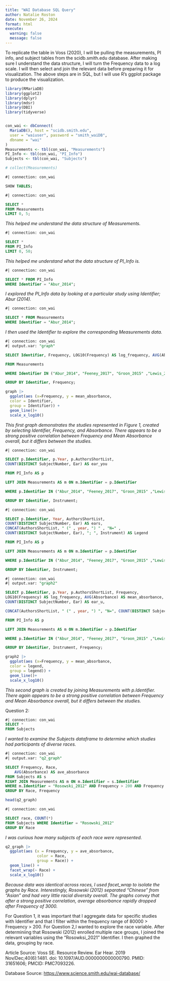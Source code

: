 ```yaml
---
title: "WAI Database SQL Query"
author: Natalie Roston
date: November 26, 2024
format: html
execute:
  warning: false
  message: false
---
```


To replicate the table in Voss (2020), I will be pulling the measurements, PI info, and subject tables from the scidb.smith.edu database. After making sure I understand the data structure, I will turn the Frequency data to a log scale. I will then select and join the relevant data before preparing it for visualization. The above steps are in SQL, but I will use R's ggplot package to produce the visualization.

```r
library(RMariaDB)
library(ggplot2)
library(dplyr)
library(mdsr)
library(DBI)
library(tidyverse)


con_wai <- dbConnect(
  MariaDB(), host = "scidb.smith.edu",
  user = "waiuser", password = "smith_waiDB", 
  dbname = "wai"
)
Measurements <- tbl(con_wai, "Measurements")
PI_Info <- tbl(con_wai, "PI_Info")
Subjects <- tbl(con_wai, "Subjects")

# collect(Measurements)
```

```sql
#| connection: con_wai

SHOW TABLES;
```

```sql
#| connection: con_wai

SELECT *
FROM Measurements
LIMIT 0, 5;
```

*This helped me understand the data structure of Measurements.*

```sql
#| connection: con_wai

SELECT *
FROM PI_Info
LIMIT 0, 50;
```

*This helped me understand what the data structure of PI_Info is.*

```sql
#| connection: con_wai

SELECT * FROM PI_Info
WHERE Identifier = "Abur_2014";
```

*I explored the PI_Info data by looking at a particular study using Identifier; Abur (2014).*

```sql
#| connection: con_wai

SELECT * FROM Measurements
WHERE Identifier = "Abur_2014";
```

*I then used the Identifier to explore the corresponding Measurements data.*

```sql
#| connection: con_wai
#| output.var: "graph"

SELECT Identifier, Frequency, LOG10(Frequency) AS log_frequency, AVG(Absorbance) AS mean_absorbance

FROM Measurements

WHERE Identifier IN ("Abur_2014", "Feeney_2017", "Groon_2015" ,"Lewis_2015", "Liu_2008", "Rosowski_2012", "Shahnaz_2006", "Shaver_2013" , "Sun_2016", "Voss_1994", "Voss_2010", "Werner_2010" ) AND Frequency > 200 AND Frequency < 8000

GROUP BY Identifier, Frequency;
```

```r
graph |>
  ggplot(aes (x=Frequency, y = mean_absorbance,
  color = Identifier,
  group = Identifier)) +
  geom_line()+
  scale_x_log10()

```

*This first graph demonstrates the studies represented in Figure 1, created by selecting Identifier, Frequency, and Absorbance. There appears to be a strong positive correlation between Frequency and Mean Absorbance overall, but it differs between the studies.*

```sql
#| connection: con_wai

SELECT p.Identifier, p.Year, p.AuthorsShortList,
COUNT(DISTINCT SubjectNumber, Ear) AS ear_you

FROM PI_Info AS p

LEFT JOIN Measurements AS m ON m.Identifier = p.Identifier

WHERE p.Identifier IN ("Abur_2014", "Feeney_2017", "Groon_2015" ,"Lewis_2015", "Liu_2008", "Rosowski_2012", "Shahnaz_2006", "Shaver_2013" , "Sun_2016", "Voss_1994", "Voss_2010", "Werner_2010" ) AND Frequency > 200 AND Frequency < 8000

GROUP BY Identifier, Instrument;


```

```sql
#| connection: con_wai

SELECT p.Identifier, Year, AuthorsShortList,
COUNT(DISTINCT SubjectNumber, Ear) AS ears,
CONCAT(AuthorsShortList, " (" , year, ") " , "N=" ,
COUNT(DISTINCT SubjectNumber, Ear), "; ", Instrument) AS Legend

FROM PI_Info AS p

LEFT JOIN Measurements AS m ON m.Identifier = p.Identifier

WHERE p.Identifier IN ("Abur_2014", "Feeney_2017", "Groon_2015" ,"Lewis_2015", "Liu_2008", "Rosowski_2012", "Shahnaz_2006", "Shaver_2013" , "Sun_2016", "Voss_1994", "Voss_2010", "Werner_2010" ) AND Frequency > 200 AND Frequency < 8000

GROUP BY Identifier, Instrument;


```

```sql
#| connection: con_wai
#| output.var: "graph2"

SELECT p.Identifier, p.Year, p.AuthorsShortList, Frequency,
LOG10(Frequency) AS log_frequency, AVG(Absorbance) AS mean_absorbance,
COUNT(DISTINCT SubjectNumber, Ear) AS ear_u,

CONCAT(AuthorsShortList, " (" , year, ") ", "N=", COUNT(DISTINCT SubjectNumber, Ear), "; ", Instrument) AS legend

FROM PI_Info AS p

LEFT JOIN Measurements AS m ON m.Identifier = p.Identifier

WHERE p.Identifier IN ("Abur_2014", "Feeney_2017", "Groon_2015" ,"Lewis_2015", "Liu_2008", "Rosowski_2012", "Shahnaz_2006", "Shaver_2013" , "Sun_2016", "Voss_1994", "Voss_2010", "Werner_2010" ) AND Frequency > 200 AND Frequency < 8000

GROUP BY Identifier, Instrument, Frequency;
```

```r
graph2 |>
  ggplot(aes (x=Frequency, y = mean_absorbance,
  color = legend,
  group = legend)) +
  geom_line()+
  scale_x_log10()

```

*This second graph is created by joining Measurements with p.Identifier. There again appears to be a strong positive correlation between Frequency and Mean Absorbance overall, but it differs between the studies.*

Question 2:

```sql
#| connection: con_wai
SELECT *
FROM Subjects
```

*I wanted to examine the Subjects dataframe to determine which studies had participants of diverse races.*

```sql
#| connection: con_wai
#| output.var: "q2_graph"

SELECT Frequency, Race,
    AVG(Absorbance) AS ave_absorbance
FROM Subjects AS s
RIGHT JOIN Measurements AS m ON m.Identifier = s.Identifier 
WHERE m.Identifier = "Rosowski_2012" AND Frequency > 200 AND Frequency < 8000
GROUP BY Race, Frequency
```

```r
head(q2_graph)
```

```sql
#| connection: con_wai

SELECT race, COUNT(*)
FROM Subjects WHERE Identifier = "Rosowski_2012"
GROUP BY Race
```

*I was curious how many subjects of each race were represented.*

```r
q2_graph |>
  ggplot(aes (x = Frequency, y = ave_absorbance,
              color = Race,
              group = Race)) +
  geom_line() +
  facet_wrap(~ Race) + 
  scale_x_log10()
```

*Because data was identical across races, I used facet_wrap to isolate the graphs by Race. Interestingly, Rosowski (2012) separated "Chinese" from "Asian" and had very little racial diversity overall. The graphs convey that after a strong positive correlation, average absorbance rapidly dropped after Frequency of 3000.*

For Question 1, it was important that I aggregate data for specific studies with Identifier and that I filter within the frequency range of 80000 \> Frequency \> 200. For Question 2,I wanted to explore the race variable. After determiniing that Rosowski (2012) enrolled multiple race groups, I joined the relevant variables using the "Rosowksi_2021" Identifier. I then graphed the data, grouping by race.

Article Source: Voss SE. Resource Review. Ear Hear. 2019 Nov/Dec;40(6):1481. doi: 10.1097/AUD.0000000000000790. PMID: 31651606; PMCID: PMC7093226.

Database Source: <https://www.science.smith.edu/wai-database/>
